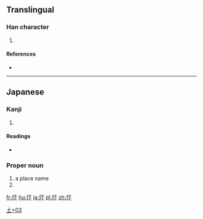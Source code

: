 ==Translingual==

===Han character===
{{Han char|rn=32|rad=土|as=03|sn=6|four=|canj=GMY}}

# {{defn|Han|sort=土03}}

====References====
* {{Han ref|kx=0224.181|dkj=04900|hdz=10418.061|uh=5737|ud=22327}}

----

==Japanese==

===Kanji===
{{ja-kanji|grade=|rs=土03}}

# {{defn|lang=ja|sort=土03}}

====Readings====
* {{ja-readings|on=|kun=[[あくつ]] (akutsu)}}

===Proper noun===
{{ja-pos|あくつ|proper}}

# a place name
# {{surname|lang=ja|sort=あくつ}}

[[Category:Japanese-only CJKV Characters|土+03]]

[[fr:圷]]
[[hu:圷]]
[[ja:圷]]
[[pl:圷]]
[[zh:圷]]